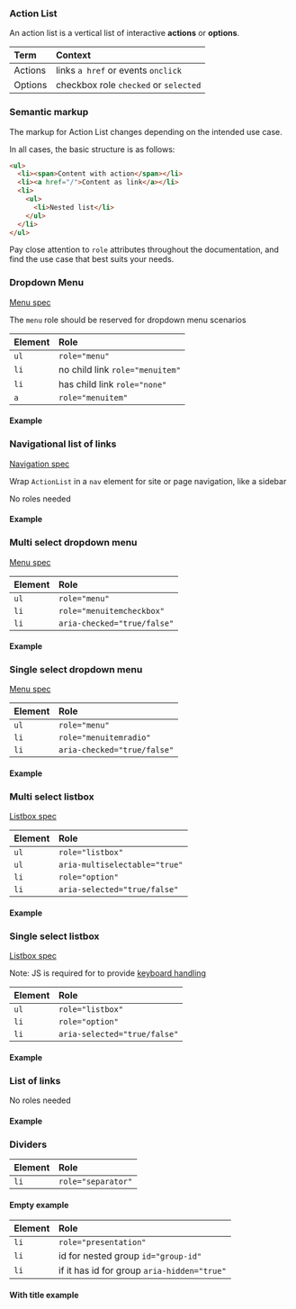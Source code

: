 
<Meta title="Components/ActionList/Accessibility" />

### Action List

An action list is a vertical list of interactive <strong>actions</strong> or <strong>options</strong>.

| Term    | Context                               |
| :------ | :------------------------------------ |
| Actions | links `a href` or events `onclick`    |
| Options | checkbox role `checked` or `selected` |

### Semantic markup

The markup for Action List changes depending on the intended use case.

In all cases, the basic structure is as follows:

```html
<ul>
  <li><span>Content with action</span></li>
  <li><a href="/">Content as link</a></li>
  <li>
    <ul>
      <li>Nested list</li>
    </ul>
  </li>
</ul>
```

Pay close attention to `role` attributes throughout the documentation, and find the use case that best suits your needs.

### Dropdown Menu

[Menu spec](https://www.w3.org/TR/wai-aria-practices-1.2/examples/menu-button/menu-button-links.html)

The `menu` role should be reserved for dropdown menu scenarios

| Element | Role                            |
| :------ | :------------------------------ |
| `ul`    | `role="menu"`                   |
| `li`    | no child link `role="menuitem"` |
| `li`    | has child link `role="none"`    |
| `a`     | `role="menuitem"`               |

#### Example

<Canvas>
  <Story id="components-actionlist-examples--menu-with-divider" />
</Canvas>

### Navigational list of links

[Navigation spec](https://www.w3.org/TR/wai-aria-practices-1.2/examples/landmarks/navigation.html)

Wrap `ActionList` in a `nav` element for site or page navigation, like a sidebar

No roles needed

#### Example

<Canvas>
  <Story id="components-actionlist-examples--discussions-pane" />
</Canvas>

### Multi select dropdown menu

[Menu spec](https://www.w3.org/TR/wai-aria-practices-1.2/examples/menubar/menubar-2/menubar-2.html)

| Element | Role                        |
| :------ | :-------------------------- |
| `ul`    | `role="menu"`               |
| `li`    | `role="menuitemcheckbox"`   |
| `li`    | `aria-checked="true/false"` |

#### Example

<Canvas>
  <Story id="components-actionlist-examples--list-multi-select" />
</Canvas>

### Single select dropdown menu

[Menu spec](https://www.w3.org/TR/wai-aria-practices-1.2/examples/menubar/menubar-2/menubar-2.html)

| Element | Role                        |
| :------ | :-------------------------- |
| `ul`    | `role="menu"`               |
| `li`    | `role="menuitemradio"`      |
| `li`    | `aria-checked="true/false"` |

#### Example

<Canvas>
  <Story id="components-actionlist-examples--menu-single-select" />
</Canvas>

### Multi select listbox

[Listbox spec](https://www.w3.org/TR/wai-aria-practices-1.2/examples/listbox/listbox-collapsible.html)

| Element | Role                          |
| :------ | :---------------------------- |
| `ul`    | `role="listbox"`              |
| `ul`    | `aria-multiselectable="true"` |
| `li`    | `role="option"`               |
| `li`    | `aria-selected="true/false"`  |

#### Example

<Canvas>
  <Story id="components-actionlist-examples--list-multi-select" />
</Canvas>

### Single select listbox

[Listbox spec](https://www.w3.org/TR/wai-aria-practices-1.2/examples/listbox/listbox-collapsible.html)

Note: JS is required for to provide [keyboard handling](https://www.w3.org/TR/wai-aria-practices-1.1/#listbox_kbd_interaction)

| Element | Role                         |
| :------ | :--------------------------- |
| `ul`    | `role="listbox"`             |
| `li`    | `role="option"`              |
| `li`    | `aria-selected="true/false"` |

#### Example

<Canvas>
  <Story id="components-actionlist-examples--list-single-select" />
</Canvas>

### List of links

No roles needed

#### Example

<Canvas>
  <Story id="components-actionlist-examples--list" />
</Canvas>

### Dividers

| Element | Role               |
| :------ | :----------------- |
| `li`    | `role="separator"` |

#### Empty example

<Canvas>
  <Story id="components-actionlist-actionlistdivider-features--empty" />
</Canvas>

| Element | Role                                        |
| :------ | :------------------------------------------ |
| `li`    | `role="presentation"`                       |
| `li`    | id for nested group `id="group-id"`         |
| `li`    | if it has id for group `aria-hidden="true"` |

#### With title example

<Canvas>
  <Story id="components-actionlist-actionlistdivider-features--with-title" />
</Canvas>
